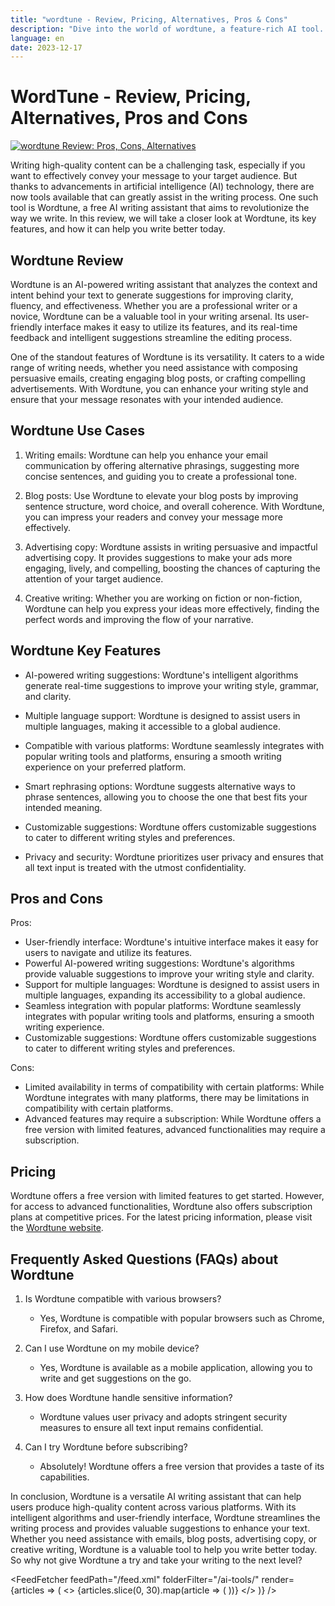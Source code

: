 ```yaml
---
title: "wordtune - Review, Pricing, Alternatives, Pros & Cons"
description: "Dive into the world of wordtune, a feature-rich AI tool. Learn about its features, pricing, and how it's making an impact. Don't miss out!"
language: en
date: 2023-12-17
---
```

        
# WordTune - Review, Pricing, Alternatives, Pros and Cons


<BlogHeader />


[![wordtune Review: Pros, Cons, Alternatives](/ai-tools/wordtune.png)](https://www.wordtune.com/)



Writing high-quality content can be a challenging task, especially if you want to effectively convey your message to your target audience. But thanks to advancements in artificial intelligence (AI) technology, there are now tools available that can greatly assist in the writing process. One such tool is Wordtune, a free AI writing assistant that aims to revolutionize the way we write. In this review, we will take a closer look at Wordtune, its key features, and how it can help you write better today.

## Wordtune Review

Wordtune is an AI-powered writing assistant that analyzes the context and intent behind your text to generate suggestions for improving clarity, fluency, and effectiveness. Whether you are a professional writer or a novice, Wordtune can be a valuable tool in your writing arsenal. Its user-friendly interface makes it easy to utilize its features, and its real-time feedback and intelligent suggestions streamline the editing process.

One of the standout features of Wordtune is its versatility. It caters to a wide range of writing needs, whether you need assistance with composing persuasive emails, creating engaging blog posts, or crafting compelling advertisements. With Wordtune, you can enhance your writing style and ensure that your message resonates with your intended audience.

## Wordtune Use Cases

1. Writing emails: Wordtune can help you enhance your email communication by offering alternative phrasings, suggesting more concise sentences, and guiding you to create a professional tone.

2. Blog posts: Use Wordtune to elevate your blog posts by improving sentence structure, word choice, and overall coherence. With Wordtune, you can impress your readers and convey your message more effectively.

3. Advertising copy: Wordtune assists in writing persuasive and impactful advertising copy. It provides suggestions to make your ads more engaging, lively, and compelling, boosting the chances of capturing the attention of your target audience.

4. Creative writing: Whether you are working on fiction or non-fiction, Wordtune can help you express your ideas more effectively, finding the perfect words and improving the flow of your narrative.

## Wordtune Key Features

- AI-powered writing suggestions: Wordtune's intelligent algorithms generate real-time suggestions to improve your writing style, grammar, and clarity.

- Multiple language support: Wordtune is designed to assist users in multiple languages, making it accessible to a global audience.

- Compatible with various platforms: Wordtune seamlessly integrates with popular writing tools and platforms, ensuring a smooth writing experience on your preferred platform.

- Smart rephrasing options: Wordtune suggests alternative ways to phrase sentences, allowing you to choose the one that best fits your intended meaning.

- Customizable suggestions: Wordtune offers customizable suggestions to cater to different writing styles and preferences.

- Privacy and security: Wordtune prioritizes user privacy and ensures that all text input is treated with the utmost confidentiality.

## Pros and Cons

Pros:
- User-friendly interface: Wordtune's intuitive interface makes it easy for users to navigate and utilize its features.
- Powerful AI-powered writing suggestions: Wordtune's algorithms provide valuable suggestions to improve your writing style and clarity.
- Support for multiple languages: Wordtune is designed to assist users in multiple languages, expanding its accessibility to a global audience.
- Seamless integration with popular platforms: Wordtune seamlessly integrates with popular writing tools and platforms, ensuring a smooth writing experience.
- Customizable suggestions: Wordtune offers customizable suggestions to cater to different writing styles and preferences.

Cons:
- Limited availability in terms of compatibility with certain platforms: While Wordtune integrates with many platforms, there may be limitations in compatibility with certain platforms.
- Advanced features may require a subscription: While Wordtune offers a free version with limited features, advanced functionalities may require a subscription.

## Pricing

Wordtune offers a free version with limited features to get started. However, for access to advanced functionalities, Wordtune also offers subscription plans at competitive prices. For the latest pricing information, please visit the [Wordtune website](https://www.wordtune.com/).

## Frequently Asked Questions (FAQs) about Wordtune

1. Is Wordtune compatible with various browsers?
   - Yes, Wordtune is compatible with popular browsers such as Chrome, Firefox, and Safari.

2. Can I use Wordtune on my mobile device?
   - Yes, Wordtune is available as a mobile application, allowing you to write and get suggestions on the go.

3. How does Wordtune handle sensitive information?
   - Wordtune values user privacy and adopts stringent security measures to ensure all text input remains confidential.

4. Can I try Wordtune before subscribing?
   - Absolutely! Wordtune offers a free version that provides a taste of its capabilities.

In conclusion, Wordtune is a versatile AI writing assistant that can help users produce high-quality content across various platforms. With its intelligent algorithms and user-friendly interface, Wordtune streamlines the writing process and provides valuable suggestions to enhance your text. Whether you need assistance with emails, blog posts, advertising copy, or creative writing, Wordtune is a valuable tool to help you write better today. So why not give Wordtune a try and take your writing to the next level?


<AdComponent />


<FeedFetcher feedPath="/feed.xml" folderFilter="/ai-tools/" render={articles => (
    <>
        <Cards>
            {articles.slice(0, 30).map(article => (
                <Card key={article.link} title={article.title} href={article.link} />
            ))}
        </Cards>
    </>
)} />

